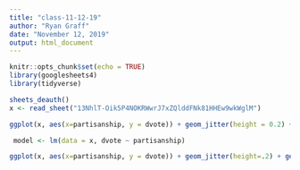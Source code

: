 ```yaml
---
title: "class-11-12-19"
author: "Ryan Graff"
date: "November 12, 2019"
output: html_document
---
```


```r
knitr::opts_chunk$set(echo = TRUE)
library(googlesheets4)
library(tidyverse)
```

```r
sheets_deauth()
x <- read_sheet("13NhlT-Oik5P4NOKRWwrJ7xZQlddFNk81HHEw9wkWglM")

ggplot(x, aes(x=partisanship, y = dvote)) + geom_jitter(height = 0.2) + geom_smooth(method = "lm", se = FALSE)

 model <- lm(data = x, dvote ~ partisanship)
```


```r

ggplot(x, aes(x=partisanship, y = dvote)) + geom_jitter(height=.2) + geom_smooth(method = "glm", method.args= list(family= "binomial"))


```


